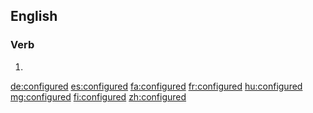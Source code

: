 ==English==

===Verb===
{{head|en|verb form}}

# {{en-past of|configure}}

[[de:configured]]
[[es:configured]]
[[fa:configured]]
[[fr:configured]]
[[hu:configured]]
[[mg:configured]]
[[fi:configured]]
[[zh:configured]]